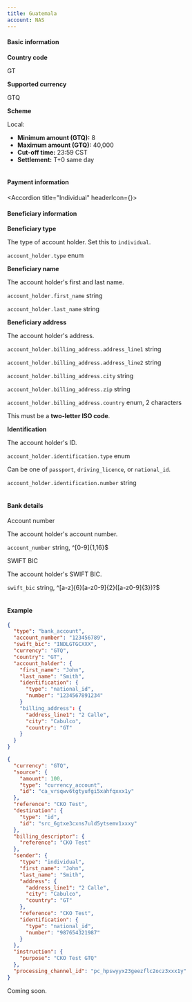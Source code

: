```yaml
---
title: Guatemala
account: NAS
---
```


#### Basic information

<tabs withBorder={false}>
<tab title="Local">

<Box horizontal="sm">
<Table>
<TableBody>
<TableRow>
<TableCell withBackground>

**Country code**

</TableCell>
<TableCell colSpan={3}>

GT

</TableCell>
</TableRow>
<TableRow>
<TableCell withBackground>

**Supported currency**

</TableCell>
<TableCell colSpan={3}>

GTQ

</TableCell>
</TableRow>
<TableRow>
<TableCell withBackground>

**Scheme**

</TableCell>
<TableCell colSpan={3}>

Local:

- **Minimum amount (GTQ):** 8
- **Maximum amount (GTQ):** 40,000
- **Cut-off time:** 23:59 CST
- **Settlement:** T+0 same day

</TableCell>
</TableRow>
</TableBody>
</Table>

#### Payment information

<Accordion title="Individual" headerIcon={<IndividualPayment/>}>

#### Beneficiary information

<Table>
<TableBody>
<TableRow>
<TableCell withBackground>

**Beneficiary type**

</TableCell>
<TableCell>

The type of account holder. Set this to `individual`.

</TableCell>
<TableCell>

`account_holder.type`
<StatusTag type="optional" />
enum

</TableCell>
</TableRow>
<TableRow>
<TableCell withBackground rowSpan={2}>

**Beneficiary name**

</TableCell>
<TableCell rowSpan={2}>

The account holder's first and last name.

</TableCell>
<TableCell>

`account_holder.first_name`
<StatusTag type="required" />
string

</TableCell>
</TableRow>
<TableRow>
<TableCell>

`account_holder.last_name`
<StatusTag type="required" />
string

</TableCell>
</TableRow>
<TableRow>
<TableCell withBackground rowSpan={5}>

**Beneficiary address**

</TableCell>
<TableCell rowSpan={5}>

The account holder's address.

</TableCell>
<TableCell>

`account_holder.billing_address.address_line1`
<StatusTag type="required" />
string

</TableCell>
</TableRow>
<TableRow>
<TableCell>

`account_holder.billing_address.address_line2`
<StatusTag type="optional" />
string

</TableCell>
</TableRow>
<TableRow>
<TableCell>

`account_holder.billing_address.city`
<StatusTag type="required" />
string

</TableCell>
</TableRow>
<TableRow>
<TableCell>

`account_holder.billing_address.zip`
<StatusTag type="optional" />
string

</TableCell>
</TableRow>
<TableRow>
<TableCell>

`account_holder.billing_address.country`
<StatusTag type="required" />
enum, 2 characters

<InfoBox>

This must be a **two-letter ISO code**.

</InfoBox>

</TableCell>
</TableRow>
<TableRow>
<TableCell withBackground rowSpan={2}>

**Identification**

</TableCell>
<TableCell rowSpan={2}>

The account holder's ID.

</TableCell>
<TableCell>

`account_holder.identification.type`
<StatusTag type="required" />
enum

<TipBox variant="info">

Can be one of `passport`, `driving_licence`, or `national_id`.

</TipBox>

</TableCell>
</TableRow>
<TableRow>
<TableCell>

`account_holder.identification.number`
<StatusTag type="required" />
string

</TableCell>
</TableRow>
</TableBody>
</Table>

#### Bank details

<Table>
<TableBody>
<TableRow>
<TableCell withBackground>

Account number

</TableCell>
<TableCell colSpan={2}>

The account holder's account number.

</TableCell>
<TableCell colSpan={2}>

`account_number`
<StatusTag type="required" />
string, ^[0-9]{1,16}$

</TableCell>
</TableRow>
<TableRow>
<TableCell withBackground>

SWIFT BIC

</TableCell>
<TableCell colSpan={2}>

The account holder's SWIFT BIC.

</TableCell>
<TableCell colSpan={2}>

`swift_bic`
<StatusTag type="required" />
string, ^[a-z]{6}[a-z0-9]{2}([a-z0-9]{3})?$

</TableCell>
</TableRow>
</TableBody>
</Table>

</Accordion>

#### Example

<tabs withBorder={false}>
<tab title='Payment instrument request (GTQ)'>

```json
{
  "type": "bank_account",
  "account_number": "123456789",
  "swift_bic": "INDLGTGCXXX",
  "currency": "GTQ",
  "country": "GT",
  "account_holder": {
    "first_name": "John",
    "last_name": "Smith",
	"identification": {
      "type": "national_id",
      "number": "1234567891234"
    }
    "billing_address": {
      "address_line1": "2 Calle",
      "city": "Cabulco",
      "country": "GT"
    }
  }
}
```

</tab>
<tab title='Payout request (GTQ)'>

```json
{
  "currency": "GTQ",
  "source": {
    "amount": 100,
    "type": "currency_account",
    "id": "ca_vrsqwv6tgtyufgi5xahfqxxx1y"
  },
  "reference": "CKO Test",
  "destination": {
    "type": "id",
    "id": "src_6gtxe3cxns7uld5ytsemv1xxxy"
  },
  "billing_descriptor": {
    "reference": "CKO Test"
  },
  "sender": {
    "type": "individual",
    "first_name": "John",
    "last_name": "Smith",
    "address": {
      "address_line1": "2 Calle",
      "city": "Cabulco",
      "country": "GT"
    },
    "reference": "CKO Test",
    "identification": {
      "type": "national_id",
      "number": "987654321987"
    }
  },
  "instruction": {
    "purpose": "CKO Test GTQ"
  },
  "processing_channel_id": "pc_hpswyyx23geezflc2ocz3xxx1y"
}
```

</tab>
</tabs>

</Box>

</tab>
<tab title="International">

<Box horizontal='sm'>

Coming soon.

</Box>

</tab>
</tabs>
